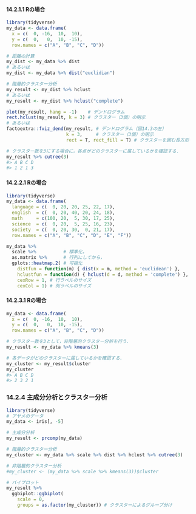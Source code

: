 #### 14.2.1.1 Rの場合

```r
library(tidyverse)
my_data <- data.frame(
  x = c(  0, -16,  10,  10),
  y = c(  0,   0,  10, -15),
  row.names = c("A", "B", "C", "D"))

# 距離の計算
my_dist <- my_data %>% dist
# あるいは
my_dist <- my_data %>% dist("euclidian")

# 階層的クラスター分析
my_result <- my_dist %>% hclust
# あるいは
my_result <- my_dist %>% hclust("complete")

plot(my_result, hang = -1)    # デンドログラム
rect.hclust(my_result, k = 3) # クラスター（3個）の明示
# あるいは
factoextra::fviz_dend(my_result, # デンドログラム（図14.3の左）
                      k = 3,     # クラスター（3個）の明示
                      rect = T, rect_fill = T) # クラスターを囲む長方形

# クラスター数を3にする場合に，各点がどのクラスターに属しているかを確認する．
my_result %>% cutree(3)
#> A B C D 
#> 1 2 1 3 
```

#### 14.2.2.1 Rの場合

```r
library(tidyverse)
my_data <- data.frame(
  language = c(  0, 20, 20, 25, 22, 17),
  english  = c(  0, 20, 40, 20, 24, 18),
  math     = c(100, 20,  5, 30, 17, 25),
  science  = c(  0, 20,  5, 25, 16, 23),
  society  = c(  0, 20, 30,  0, 21, 17),
  row.names = c("A", "B", "C", "D", "E", "F"))

my_data %>%
  scale %>%          # 標準化，
  as.matrix %>%      # 行列にしてから，
  gplots::heatmap.2( # 可視化
    distfun = function(m) { dist(x = m, method = 'euclidean') },
    hclustfun = function(d) { hclust(d = d, method = 'complete') },
    cexRow = 1, # 行ラベルのサイズ
    cexCol = 1) # 列ラベルのサイズ
```

#### 14.2.3.1 Rの場合

```r
my_data <- data.frame(
  x = c(  0, -16,  10,  10),
  y = c(  0,   0,  10, -15),
  row.names = c("A", "B", "C", "D"))

# クラスター数を3として，非階層的クラスター分析を行う．
my_result <- my_data %>% kmeans(3)

# 各データがどのクラスターに属しているかを確認する．
my_cluster <- my_result$cluster
my_cluster
#> A B C D 
#> 2 3 2 1 
```

### 14.2.4 主成分分析とクラスター分析

```r
library(tidyverse)
# アヤメのデータ
my_data <- iris[, -5]

# 主成分分析
my_result <- prcomp(my_data)

# 階層的クラスター分析
my_cluster <- my_data %>% scale %>% dist %>% hclust %>% cutree(3)

# 非階層的クラスター分析
#my_cluster <- (my_data %>% scale %>% kmeans(3))$cluster

# バイプロット
my_result %>%
  ggbiplot::ggbiplot(
    scale = 0,
    groups = as.factor(my_cluster)) # クラスターによるグループ分け
```

